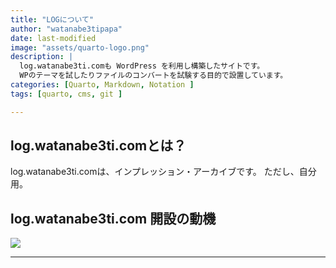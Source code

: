 ```yaml
---
title: "LOGについて"
author: "watanabe3tipapa"
date: last-modified
image: "assets/quarto-logo.png"
description: |
  log.watanabe3ti.comも WordPress を利用し構築したサイトです。
  WPのテーマを試したりファイルのコンバートを試験する目的で設置しています。
categories: [Quarto, Markdown, Notation ]
tags: [quarto, cms, git ]

---
```


## log.watanabe3ti.comとは？

log.watanabe3ti.comは、インプレッション・アーカイブです。
ただし、自分用。

## log.watanabe3ti.com 開設の動機

![](./assets/UC900.jpg)


---
